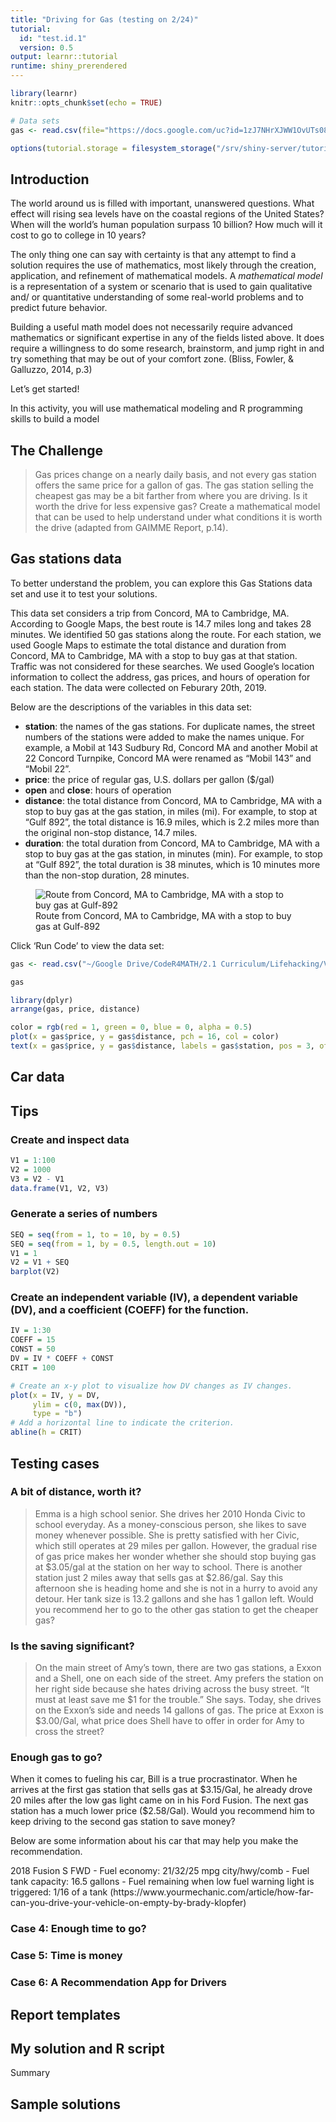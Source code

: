 ```yaml
---
title: "Driving for Gas (testing on 2/24)"
tutorial: 
  id: "test.id.1"
  version: 0.5
output: learnr::tutorial
runtime: shiny_prerendered
---
```


```r
library(learnr)
knitr::opts_chunk$set(echo = TRUE)

# Data sets
gas <- read.csv(file="https://docs.google.com/uc?id=1zJ7NHrXJWW1OvUTs08WA0_X9yCxf8MoP&export=download", sep=",", header=T, stringsAsFactors = FALSE)

options(tutorial.storage = filesystem_storage("/srv/shiny-server/tutorials/AAA_storage", compress = TRUE))
```

## Introduction

The world around us is filled with important, unanswered questions. What effect will rising sea levels have on the coastal regions of the United States? When will the world’s human population surpass 10 billion? How much will it cost to go to college in 10 years? 

The only thing one can say with certainty is that any attempt to find a solution requires the use of mathematics, most likely through the creation, application, and refinement of mathematical models. A *mathematical model* is a representation of a system or scenario that is used to gain qualitative and/ or quantitative understanding of some real-world problems and to predict future behavior.

Building a useful math model does not necessarily require advanced mathematics or significant expertise in any of the fields listed above. It does require a willingness to do some research, brainstorm, and jump right in and try something that may be out of your comfort zone. (Bliss, Fowler, & Galluzzo, 2014, p.3)

Let's get started!

In this activity, you will use mathematical modeling and R programming skills to build a model

## The Challenge

> Gas prices change on a nearly daily basis, and not every gas station offers the same price for a gallon of gas. The gas station selling the cheapest gas may be a bit farther from where you are driving. Is it worth the drive for less expensive gas? Create a mathematical model that can be used to help understand under what conditions it is worth the drive (adapted from GAIMME Report, p.14).

## Gas stations data

To better understand the problem, you can explore this Gas Stations data set and use it to test your solutions.

This data set considers a trip from Concord, MA to Cambridge, MA. According to Google Maps, the best route is 14.7 miles long and takes 28 minutes. We identified 50 gas stations along the route. For each station, we used Google Maps to estimate the total distance and duration from Concord, MA to Cambridge, MA with a stop to buy gas at that station. Traffic was not considered for these searches. We used Google's location information to collect the address, gas prices, and hours of operation for each station. The data were collected on Feburary 20th, 2019.

Below are the descriptions of the variables in this data set:  

- **station**: the names of the gas stations. For duplicate names, the street numbers of the stations were added to make the names unique. For example, a Mobil at 143 Sudbury Rd, Concord MA and another Mobil at 22 Concord Turnpike, Concord MA were renamed as "Mobil 143" and "Mobil 22".
- **price**: the price of regular gas, U.S. dollars per gallon ($/gal)
- **open** and **close**: hours of operation
- **distance**: the total distance from Concord, MA to Cambridge, MA with a stop to buy gas at the gas station, in miles (mi). For example, to stop at "Gulf 892", the total distance is 16.9 miles, which is 2.2 miles more than the original non-stop distance, 14.7 miles.  
- **duration**: the total duration from Concord, MA to Cambridge, MA with a stop to buy gas at the gas station, in minutes (min). For example, to stop at "Gulf 892", the total duration is 38 minutes, which is 10 minutes more than the non-stop duration, 28 minutes.

![Route from Concord, MA to Cambridge, MA with a stop to buy gas at Gulf-892](Driving_for_Gas_files/figure-html/concord-cambridge-Gulf-892.png)

Click 'Run Code' to view the data set:
```r
gas <- read.csv("~/Google Drive/CodeR4MATH/2.1 Curriculum/Lifehacking/V4_WHS_03.2019/Driving for Gas_working/Driving for Gas/Driving_for_Gas_files/data sets/gas stations - 6 vars.csv", stringsAsFactors=FALSE)

gas
```

```r
library(dplyr)
arrange(gas, price, distance)
```


```r
color = rgb(red = 1, green = 0, blue = 0, alpha = 0.5)
plot(x = gas$price, y = gas$distance, pch = 16, col = color)
text(x = gas$price, y = gas$distance, labels = gas$station, pos = 3, offset = 0.3, cex = 0.5, col = "deepskyblue")
```

## Car data
## Tips

### Create and inspect data
```r
V1 = 1:100
V2 = 1000
V3 = V2 - V1
data.frame(V1, V2, V3)
```

### Generate a series of numbers
```r
SEQ = seq(from = 1, to = 10, by = 0.5)
SEQ = seq(from = 1, by = 0.5, length.out = 10)
V1 = 1
V2 = V1 + SEQ
barplot(V2)
```

### Create an independent variable (IV), a dependent variable (DV), and a coefficient (COEFF) for the function.
```r
IV = 1:30
COEFF = 15
CONST = 50
DV = IV * COEFF + CONST
CRIT = 100

# Create an x-y plot to visualize how DV changes as IV changes.
plot(x = IV, y = DV, 
     ylim = c(0, max(DV)),
     type = "b")
# Add a horizontal line to indicate the criterion.
abline(h = CRIT)
```

### 



## Testing cases

### A bit of distance, worth it?

> Emma is a high school senior. She drives her 2010 Honda Civic to school everyday. As a money-conscious person, she likes to save money whenever possible. She is pretty satisfied with her Civic, which still operates at 29 miles per gallon. However, the gradual rise of gas price makes her wonder whether she should stop buying gas at \$3.05/gal at the station on her way to school. There is another station just 2 miles away that sells gas at $2.86/gal. Say this afternoon she is heading home and she is not in a hurry to avoid any detour. Her tank size is 13.2 gallons and she has 1 gallon left. Would you recommend her to go to the other gas station to get the cheaper gas?

### Is the saving significant?

> On the main street of Amy’s town, there are two gas stations, a Exxon and a Shell, one on each side of the street. Amy prefers the station on her right side because she hates driving across the busy street. “It must at least save me \$1 for the trouble.” She says. Today, she drives on the Exxon’s side and needs 14 gallons of gas. The price at Exxon is $3.00/Gal, what price does Shell have to offer in order for Amy to cross the street?

### Enough gas to go?
When it comes to fueling his car, Bill is a true procrastinator. When he arrives at the first gas station that sells gas at \$3.15/Gal, he already drove 20 miles after the low gas light came on in his Ford Fusion. The next gas station has a much lower price ($2.58/Gal). Would you recommend him to keep driving to the second gas station to save money?

Below are some information about his car that may help you make the recommendation.

2018 Fusion S FWD
- Fuel economy: 21/32/25 mpg city/hwy/comb
- Fuel tank capacity: 16.5 gallons
- Fuel remaining when low fuel warning light is triggered: 1/16 of a tank (https://www.yourmechanic.com/article/how-far-can-you-drive-your-vehicle-on-empty-by-brady-klopfer)

### Case 4: Enough time to go?

### Case 5: Time is money

### Case 6: A Recommendation App for Drivers

## Report templates

## My solution and R script 
Summary

## Sample solutions
```r

```

